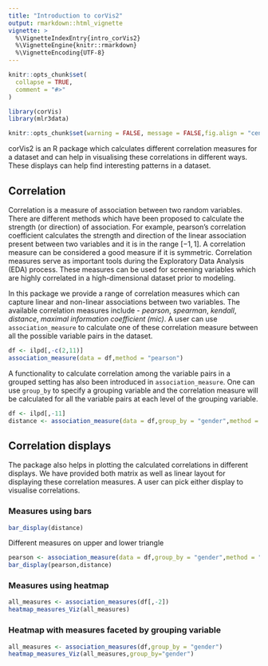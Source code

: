 ```yaml
---
title: "Introduction to corVis2"
output: rmarkdown::html_vignette
vignette: >
  %\VignetteIndexEntry{intro_corVis2}
  %\VignetteEngine{knitr::rmarkdown}
  %\VignetteEncoding{UTF-8}
---
```


```r
knitr::opts_chunk$set(
  collapse = TRUE,
  comment = "#>"
)
```

```r
library(corVis)
library(mlr3data)
```


```r
knitr::opts_chunk$set(warning = FALSE, message = FALSE,fig.align = "center",fig.height = 10,fig.width = 10)
```

corVis2 is an R package which calculates different correlation measures for a dataset and can help in visualising these correlations in different ways. These displays can help find interesting patterns in a dataset.

## Correlation

Correlation is a measure of association between two random variables. There are different methods which have been proposed to calculate the strength (or direction) of association. For example, pearson's correlation coefficient calculates the strength and direction of the linear association present between two variables and it is in the range $[-1,1]$. A correlation measure can be considered a good measure if it is symmetric. Correlation measures serve as important tools during the Exploratory Data Analysis (EDA) process. These measures can be used for screening variables which are highly correlated in a high-dimensional dataset prior to modeling.

In this package we provide a range of correlation measures which can capture linear and non-linear associations between two variables. The available correlation measures include - *pearson*, *spearman*, *kendall*, *distance*, *maximal information coefficient (mic)*. A user can use `association_measure` to calculate one of these correlation measure between all the possible variable pairs in the dataset. 

```r
df <- ilpd[,-c(2,11)]
association_measure(data = df,method = "pearson")
```

A functionality to calculate correlation among the variable pairs in a grouped setting has also been introduced in  `association_measure`. One can use `group_by` to specify a grouping variable and the correlation measure will be calculated for all the variable pairs at each level of the grouping variable. 

```r
df <- ilpd[,-11]
distance <- association_measure(data = df,group_by = "gender",method = "distance")
```

## Correlation displays

The package also helps in plotting the calculated correlations in different displays. We have provided both matrix as well as linear layout for displaying these correlation measures. A user can pick either display to visualise correlations.

### Measures using bars
```r
bar_display(distance)
```

Different measures on upper and lower triangle
```r
pearson <- association_measure(data = df,group_by = "gender",method = "pearson")
bar_display(pearson,distance)
```

### Measures using heatmap
```r
all_measures <- association_measures(df[,-2])
heatmap_measures_Viz(all_measures)
```


### Heatmap with measures faceted by grouping variable
```r
all_measures <- association_measures(df,group_by = "gender")
heatmap_measures_Viz(all_measures,group_by="gender")
```

